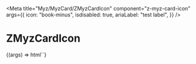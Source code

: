 
<Meta
  title="Myz/MyzCard/ZMyzCardIcon"
  component="z-myz-card-icon"
  args={{
    icon: "book-minus",
    isdisabled: true,
    ariaLabel: "test label",
  }}
/>

# ZMyzCardIcon

<Canvas>
  <Story name="ZMyzCardIcon">
    {(args) => html`<z-myz-card-icon
      icon=${args.icon}
      isdisabled=${args.isdisabled}
      .ariaLabel=${args.ariaLabel}
    />`}
  </Story>
</Canvas>

<ArgsTable of="z-myz-card-icon" />
